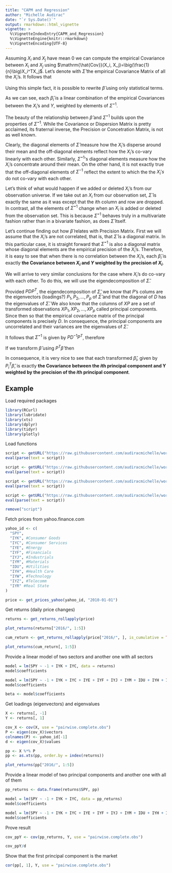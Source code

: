 ```yaml
---
title: "CAPM and Regression"
author: "Michelle Audirac"
date: "`r Sys.Date()`"
output: rmarkdown::html_vignette
vignette: >
  %\VignetteIndexEntry{CAPM_and_Regression}
  %\VignetteEngine{knitr::rmarkdown}
  %\VignetteEncoding{UTF-8}
---
```


Assuming $X_i$ and $X_j$ have mean 0 we can compute the empirical Covariance between $X_i$ and $X_j$ using $\mathrm{\hat{Cov}}(X_i, X_j)=\big(\frac{1}{n}\big)X_i^TX_j$. Let's denote with $\hat\Sigma$ the empirical Covariance Matrix of all the $X_i$'s. It follows that

\begin{equation}
\hat\Sigma

= \Big(\frac{1}{n}\Big) X^TX 

= \Big(\frac{1}{n}\Big) \begin{pmatrix}
X_1^TX_1 & X_1^TX_2 & \ldots &X_1^TX_p \\
\vdots & \vdots & \ddots & \vdots \\
X_p^TX_1 & X_p^TX_2 & \ldots &X_p^TX_n
\end{pmatrix}

\end{equation} 

Using this simple fact, it is possible to rewrite $\hat\beta$ using only statistical terms. 
\begin{equation}
\hat\beta=(X^TX)^{-1}X^TY

= \frac{1}{n}\hat\Sigma^{-1} X^TY

= \frac{1}{n}\hat\Sigma^{-1} \begin{pmatrix}
X_1^TY\\
X_2^TY\\
\vdots\\
X_p^TY
\end{pmatrix}

= \hat\Sigma^{-1} \begin{pmatrix}
\mathrm{\hat{Cov}}(X_1, Y)\\
\mathrm{\hat{Cov}}(X_2, Y)\\
\vdots\\
\mathrm{\hat{Cov}}(X_p, Y)\\
\end{pmatrix}

= \hat\Sigma^{-1}\mathrm{\hat{Cov}}(X, Y)

\end{equation}

As we can see, each $\hat\beta_i$ is a linear combination of the empirical Covariances between the $X_i$'s and $Y$, weighted by elements of $\hat\Sigma^{-1}$.

The beauty of the relationship between $\hat\beta$ and $\hat\Sigma^{-1}$ builds upon the properties of $\hat\Sigma^{-1}$. While the Covariance or Dispersion Matrix is pretty acclaimed, its fraternal inverse, the Precision or Concetration Matrix, is not as well known.

Clearly, the diagonal elements of $\hat\Sigma$ measure how the $X_i$'s disperse around their mean and the off-diagonal elements reflect how the $X_i$'s co-vary linearly with each other. Similarly, $\hat\Sigma^{-1}$'s diagonal elements measure how the $X_i$'s concentrate around their mean. On the other hand, it is not exactly true that the off-diagonal elements of $\Sigma^{-1}$ reflect the extent to which the the $X_i's$ do not co-vary with each other. 

Let's think of what would happen if we added or deleted $X_i$'s from our observation universe. If we take out an $X_i$ from our observation set, $\hat\Sigma$ is exactly the same as it was except that the $i$th column and row are dropped. In contrast, all the elements of $\hat\Sigma^{-1}$ change when an $X_i$ is added or deleted from the observation set. This is because $\hat\Sigma^{-1}$ behaves truly in a multivariate fashion rather than in a bivariate fashion, as does $\hat\Sigma$ itself. 

Let's continue finding out how $\hat\beta$ relates with Precision Matrix. First we will assume that the $X_i$'s are not correlated, that is, that $\hat\Sigma$ is a diagonal matrix. In this particular case, it is straight forward that $\hat\Sigma^{-1}$ is also a diagonal matrix whose diagonal elements are the empirical precision of the $X_i$'s. Therefore, it is easy to see that when there is no correlation between the $X_i$'s, each $\hat\beta_i$ is exactly **the Covariance between $X_i$ and $Y$ weighted by the precision of $X_i$**.

We will arrive to very similar conclusions for the case where $X_i$'s do co-vary with each other. To do this, we will use the eigendecomposition of $\hat\Sigma$. 

Provided $PDP^T$, the eigendecomposition of $\hat\Sigma$, we know that $P$'s colums are the eigenvectors (loadings?) $P_1, P_2,\ldots, P_p$ of $\hat\Sigma$ and that the diagonal of $D$ has the eigenvalues of $\hat\Sigma$. We also know that the columns of $XP$ are a set of transformed observations $XP_1, XP_2,\ldots, XP_p$ called principal components. Since
\begin{equation}
\mathrm{PDP^T}=\hat\Sigma=\frac{1}{n}X^TX
\end{equation}
then
\begin{equation}
D=\frac{1}{n}P^TX^TXP=\frac{1}{n}(XP)^TXP
\end{equation}
so that the empirical covariance matrix of the principal components is precisely $D$. In consequence, the principal components are uncorrelated and their variances are the eigenvalues of $\hat\Sigma$.

It follows that $\hat\Sigma^{-1}$ is given by $PD^{-1}P^T$, therefore 

\begin{align}
\hat\beta &= \hat\Sigma^{-1}\mathrm{\hat{Cov}}(X, Y) \\
&= PD^{-1}P^T\mathrm{\hat{Cov}}(X, Y) \\
&= PD^{-1}\mathrm{\hat{Cov}}(XP, Y) \\
\end{align}

If we transform $\hat\beta$ using $P^T\hat\beta$ then 
\begin{equation}
\mathrm{P}^T\beta = \mathrm{D^{-1}}\mathrm{\hat{Cov}}(XP, Y)
\end{equation}

In consequence, it is very nice to see that each transformed $\hat\beta_i$, given by $P_i^T\hat\beta$, is exactly **the Covariance between the $i$th principal component and Y weighted by the precision of the $i$th principal component**.


## Example

Load required packages
```r
library(RCurl)
library(lubridate)
library(xts)
library(dplyr)
library(tidyr)
library(plotly)
```

Load functions
```r
script <- getURL("https://raw.githubusercontent.com/audiracmichelle/work-in-process/master/michelle/get_prices.R", ssl.verifypeer = FALSE)
eval(parse(text = script))

script <- getURL("https://raw.githubusercontent.com/audiracmichelle/work-in-process/master/michelle/get_decay.R", ssl.verifypeer = FALSE)
eval(parse(text = script))

script <- getURL("https://raw.githubusercontent.com/audiracmichelle/work-in-process/master/michelle/utils.R", ssl.verifypeer = FALSE)
eval(parse(text = script))

script <- getURL("https://raw.githubusercontent.com/audiracmichelle/work-in-process/master/michelle/get_returns.R", ssl.verifypeer = FALSE)
eval(parse(text = script))

remove("script")
```

Fetch prices from yahoo.finance.com
```r
yahoo_id <- c(
  "SPY",
  "IYK", #Consumer Goods
  "IYC", #Consumer Services
  "IYE", #Energy
  "IYF", #Financials
  "IYJ", #Industrials
  "IYM", #Materials
  "IDU", #Utilities
  "IYH", #Health Care
  "IYW", #Technology
  "IYZ", #Telecomm
  "IYR" #Real State
)

price <- get_prices_yahoo(yahoo_id, "2010-01-01")

```

Get returns (daily price changes)
```r
returns <- get_returns_rollapply(price)

plot_returns(returns["2016/", 1:5])

cum_return <- get_returns_rollapply(price["2016/", ], is_cumulative = TRUE)
```

```r
plot_returns(cum_return[, 1:5])
```

Provide a linear model of two sectors and another one with all sectors 
```r
model = lm(SPY ~ -1 + IYK + IYC, data = returns)
model$coefficients

model = lm(SPY ~ -1 + IYK + IYC + IYE + IYF + IYJ + IYM + IDU + IYH + IYW + IYZ + IYR, data = returns)
model$coefficients

beta <- model$coefficients
```

Get loadings (eigenvectors) and eigenvalues
```r
X <- returns[, -1]
Y <- returns[, 1]

cov_X <- cov(X, use = "pairwise.complete.obs")
P <- eigen(cov_X)$vectors
colnames(P) <- yahoo_id[-1]
d <- eigen(cov_X)$values

pp <- X %*% P
pp <- as.xts(pp, order.by = index(returns))

plot_returns(pp["2016/", 1:5])
```


Provide a linear model of two principal components and another one with all of them
```r
pp_returns <- data.frame(returns$SPY, pp)

model = lm(SPY ~ -1 + IYK + IYC, data = pp_returns)
model$coefficients

model = lm(SPY ~ -1 + IYK + IYC + IYE + IYF + IYJ + IYM + IDU + IYH + IYW + IYZ + IYR, data = pp_returns)
model$coefficients
```

Prove result
```r
cov_ppY <- cov(pp_returns, Y, use = "pairwise.complete.obs")

cov_ppY/d

```

Show that the first principal component is the market
```r
cor(pp[, 1], Y, use = "pairwise.complete.obs")
```
